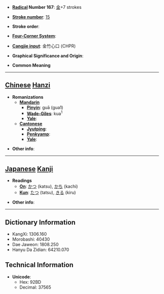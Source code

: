 * '''[[Wiktionary:Chinese radical index| Radical]] Number 167''': [[Wiktionary:Chinese radical index 金|金]]+7 strokes

* '''[[Wiktionary:Chinese total strokes index|Stroke number]]''': [[Wiktionary:Chinese total strokes index 15|15]]

* '''Stroke order''': 

* '''[[Wiktionary:Chinese four corner index|Four-Corner System]]''': 

* '''[[Wiktionary:Chinese Cangjie index|Cangjie input]]''': 金竹心口 (CHPR)

* '''Graphical Significance and Origin''': 

* '''Common Meaning'''

----

== [[Chinese]] [[Hanzi]] ==

* '''Romanizations'''
** '''[[Mandarin]]'''
*** '''[[Pinyin]]''': guā (gua1)
*** '''[[Wade-Giles]]''': kua<sup>1</sup>
*** '''[[Yale]]''': 
** '''[[Cantonese]]'''
*** '''[[Jyutping]]''':
*** '''[[Penkyamp]]''': 
*** '''[[Yale]]''': 

* '''Other info''': 

----

== [[Japanese]] [[Kanji]] ==

* '''Readings'''
** '''[[On]]''': [[かつ]] (katsu), [[かち]] (kachi)
** '''[[Kun]]''': [[たつ]] (tatsu), [[きる]] (kiru)

* '''Other info''':  

----

== Dictionary Information ==

* KangXi: 1306.160
* Morobashi: 40430
* Dae Jaweon: 1808.250
* Hanyu Da Zidian: 64210.070

== Technical Information ==

* '''Unicode''':
** Hex: 92BD
** Decimal: 37565